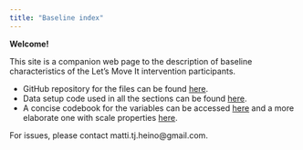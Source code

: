 ```yaml
---
title: "Baseline index"
---
```


**Welcome!**

This site is a companion web page to the description of baseline characteristics of the Let's Move It intervention participants.

* GitHub repository for the files can be found [here](https://github.com/heinonmatti/baseline-visu).  
* Data setup code used in all the sections can be found [here](https://raw.githubusercontent.com/heinonmatti/baseline-visu/master/baseline-datasetup.R).  
* A concise codebook for the variables can be accessed [here](codebook_concise.html) and a more elaborate one with scale properties [here](codebook_elaborate.html).  

For issues, please contact matti.tj.heino@gmail.com. 


